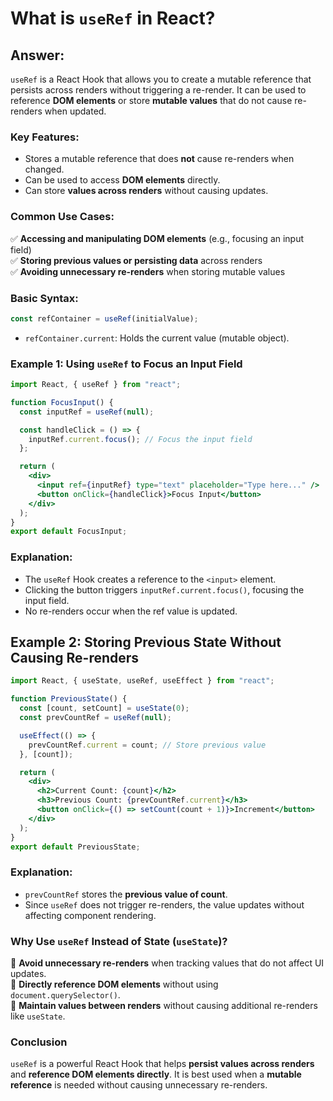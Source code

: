 # What is `useRef` in React?

## **Answer:**
`useRef` is a React Hook that allows you to create a mutable reference that persists across renders without triggering a re-render. It can be used to reference **DOM elements** or store **mutable values** that do not cause re-renders when updated.

### **Key Features:**
- Stores a mutable reference that does **not** cause re-renders when changed.
- Can be used to access **DOM elements** directly.
- Can store **values across renders** without causing updates.

### **Common Use Cases:**
✅ **Accessing and manipulating DOM elements** (e.g., focusing an input field)  
✅ **Storing previous values or persisting data** across renders  
✅ **Avoiding unnecessary re-renders** when storing mutable values  

### **Basic Syntax:**
```jsx
const refContainer = useRef(initialValue);
```
- `refContainer.current`: Holds the current value (mutable object).

### **Example 1: Using `useRef` to Focus an Input Field**
```jsx filename="FocusInput.js"
import React, { useRef } from "react";

function FocusInput() {
  const inputRef = useRef(null);

  const handleClick = () => {
    inputRef.current.focus(); // Focus the input field
  };

  return (
    <div>
      <input ref={inputRef} type="text" placeholder="Type here..." />
      <button onClick={handleClick}>Focus Input</button>
    </div>
  );
}
export default FocusInput;
```
### **Explanation:**
- The `useRef` Hook creates a reference to the `<input>` element.
- Clicking the button triggers `inputRef.current.focus()`, focusing the input field.
- No re-renders occur when the ref value is updated.

## **Example 2: Storing Previous State Without Causing Re-renders**
```jsx filename="PreviousState.js"
import React, { useState, useRef, useEffect } from "react";

function PreviousState() {
  const [count, setCount] = useState(0);
  const prevCountRef = useRef(null);

  useEffect(() => {
    prevCountRef.current = count; // Store previous value
  }, [count]);

  return (
    <div>
      <h2>Current Count: {count}</h2>
      <h3>Previous Count: {prevCountRef.current}</h3>
      <button onClick={() => setCount(count + 1)}>Increment</button>
    </div>
  );
}
export default PreviousState;
```
### **Explanation:**
- `prevCountRef` stores the **previous value of count**.
- Since `useRef` does not trigger re-renders, the value updates without affecting component rendering.

### **Why Use `useRef` Instead of State (`useState`)?**
🚀 **Avoid unnecessary re-renders** when tracking values that do not affect UI updates.  
🚀 **Directly reference DOM elements** without using `document.querySelector()`.  
🚀 **Maintain values between renders** without causing additional re-renders like `useState`.

### **Conclusion**
`useRef` is a powerful React Hook that helps **persist values across renders** and **reference DOM elements directly**. It is best used when a **mutable reference** is needed without causing unnecessary re-renders.

